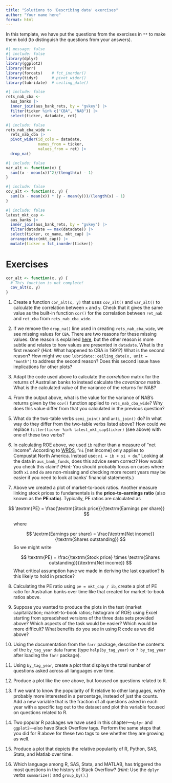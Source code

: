 ```yaml
---
title: "Solutions to 'Describing data' exercises"
author: "Your name here"
format: html
---
```


In this template, we have put the questions from the exercises in `**` to make them bold (to distinguish the questions from your answers).

```r
#| message: false
#| include: false
library(dplyr)
library(ggplot2)
library(farr)
library(forcats)    # fct_inorder()
library(tidyr)      # pivot_wider()
library(lubridate)  # ceiling_date()
```

```r
#| include: false
rets_nab_cba <-
  aus_banks |>
  inner_join(aus_bank_rets, by = "gvkey") |>
  filter(ticker %in% c("CBA", "NAB")) |>
  select(ticker, datadate, ret)
```

```r
#| include: false
rets_nab_cba_wide <-
  rets_nab_cba |>
  pivot_wider(id_cols = datadate,
              names_from = ticker,
              values_from = ret) |>
  drop_na()
```

```r
#| include: false
var_alt <- function(x) {
  sum((x - mean(x))^2)/(length(x) - 1)
}
```

```r
#| include: false
cov_alt <- function(x, y) {
  sum((x - mean(x)) * (y - mean(y)))/(length(x) - 1)
}
```

```r
#| include: false
latest_mkt_cap <-
  aus_banks |>
  inner_join(aus_bank_rets, by = "gvkey") |>
  filter(datadate == max(datadate)) |>
  select(ticker, co_name, mkt_cap) |>
  arrange(desc(mkt_cap)) |>
  mutate(ticker = fct_inorder(ticker))
```

# Exercises

```r
cor_alt <- function(x, y) {
  # This function is not complete!
  cov_alt(x, y)
}
```
1. Create a function `cor_alt(x, y)` that uses `cov_alt()` and `var_alt()` to calculate the correlation between `x` and `y`.
Check that it gives the same value as the built-in function `cor()` for the correlation between `ret_nab` and `ret_cba` from `rets_nab_cba_wide`.

2. If we remove the `drop_na()` line used in creating `rets_nab_cba_wide`, we see missing values for `CBA`.
There are two reasons for these missing values.
One reason is explained [here](https://en.wikipedia.org/wiki/Commonwealth_Bank), but the other reason is more subtle and relates to how values are presented in `datadate`.
What is the first reason? 
(*Hint:* What happened to CBA in 1991?)
What is the second reason?
How might we use `lubridate::ceiling_date(x, unit = "month")` to address the second reason?
Does this second issue have implications for other plots?

3. Adapt the code used above to calculate the *correlation* matrix for the returns of Australian banks to instead calculate the *covariance* matrix.
What is the calculated value of the variance of the returns for NAB?

4. From the output above, what is the value for the variance of NAB's returns given by the `cov()` function applied to `rets_nab_cba_wide`?
Why does this value differ from that you calculated in the previous question?

5. What do the two-table verbs `semi_join()` and `anti_join()` do?
In what way do they differ from the two-table verbs listed above?
How could we replace `filter(ticker %in% latest_mkt_cap$ticker)` (see above) with one of these two verbs?

6. In calculating ROE above, we used `ib` rather than a measure of "net income".
According to [WRDS](https://wrds-www.wharton.upenn.edu/pages/support/support-articles/compustat/global/ni-net-income-variable/), "`ni` [net income] only applies to Compustat North America. Instead use: `ni = ib + xi + do`."
Looking at the data in `aus_bank_funds`, does this advice seem correct?
How would you check this claim?
(*Hint:* You should probably focus on cases where both `xi` and `do` are non-missing and checking more recent years may be easier if you need to look at banks' financial statements.)

7. Above we created a plot of market-to-book ratios.
Another measure linking stock prices to fundamentals is the **price-to-earnings ratio** (also known as the **PE ratio**).
Typically, PE ratios are calculated as 

$$ \textrm{PE} = \frac{\textrm{Stock price}}{\textrm{Earnings per share}} $$
<ul>
where 

$$ \textrm{Earnings per share} = \frac{\textrm{Net income}}{\textrm{Shares outstanding}} $$
So we might write 

$$ \textrm{PE} = \frac{\textrm{Stock price} \times \textrm{Shares outstanding}}{\textrm{Net income}} $$
What critical assumption have we made in deriving the last equation?
Is this likely to hold in practice?
</ul>

8. Calculating the PE ratio using `pe = mkt_cap / ib`, create a plot of PE ratio for Australian banks over time like that created for market-to-book ratios above.

9. Suppose you wanted to produce the plots in the test (market capitalization; market-to-book ratios; histogram of ROE) using Excel starting from spreadsheet versions of the three data sets provided above?
Which aspects of the task would be easier?
Which would be more difficult?
What benefits do you see in using R code as we did above?

10. Using the documentation from the `farr` package, describe the contents of the `by_tag_year` data frame (type `help(by_tag_year)` or `? by_tag_year` after loading the `farr` package).

11. Using `by_tag_year`, create a plot that displays the total number of questions asked across all languages over time.

12. Produce a plot like the one above, but focused on questions related to R.

13. If we want to know the popularity of R relative to other languages, we're probably more interested in a percentage, instead of just the counts. 
Add a new variable that is the fraction of all questions asked in each year with a specific tag out to the dataset and plot this variable focused on questions related to R.

14. Two popular R packages we have used in this chapter---`dplyr` and `ggplot2`---also have Stack Overflow tags.
Perform the same steps that you did for R above for these two tags to see whether they are growing as well.

15. Produce a plot that depicts the relative popularity of R, Python, SAS, Stata, and Matlab over time.

16. Which language among R, SAS, Stata, and MATLAB, has triggered the most questions in the history of Stack Overflow? 
(*Hint*: Use the `dplyr` verbs `summarize()` and `group_by()`.)
